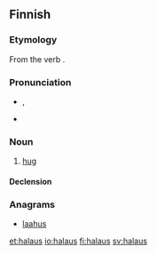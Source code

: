 ==Finnish==
{{Finnish index|h|a}}

===Etymology===
From the verb {{term|halata}}.

===Pronunciation===
* {{IPA|[ˈhɑlɑus]|lang=fi}}, {{X-SAMPA|["hAlAus]}}
* {{hyphenation|ha|laus}}

===Noun===
{{wikipedia|Halaaminen|lang=fi}}
{{fi-noun}}

# [[hug]]

====Declension====
{{fi-decl-seos|halau}}

===Anagrams===
* [[laahus#Finnish|laahus]]

[[et:halaus]]
[[io:halaus]]
[[fi:halaus]]
[[sv:halaus]]
